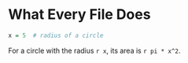 # What Every File Does




```r
x = 5  # radius of a circle
```

For a circle with the radius `r x`,
its area is `r pi * x^2`.



